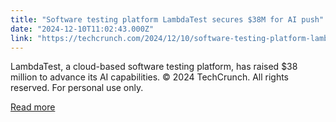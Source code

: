 ```yaml
---
title: "Software testing platform LambdaTest secures $38M for AI push"
date: "2024-12-10T11:02:43.000Z"
link: "https://techcrunch.com/2024/12/10/software-testing-platform-lambdatest-secures-38-million-in-ai-push/"
---
```


LambdaTest, a cloud-based software testing platform, has raised $38 million to advance its AI capabilities.
© 2024 TechCrunch. All rights reserved. For personal use only.


[Read more](https://techcrunch.com/2024/12/10/software-testing-platform-lambdatest-secures-38-million-in-ai-push/)
